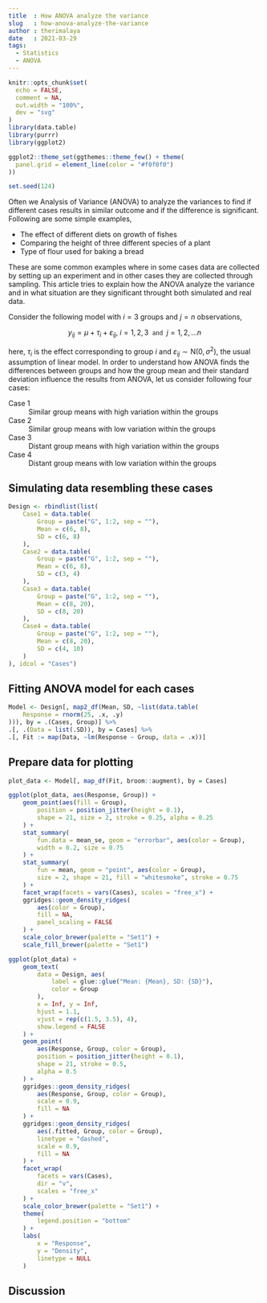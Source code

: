 ```yaml
---
title  : How ANOVA analyze the variance
slug   : how-anova-analyze-the-variance
author : therimalaya
date   : 2021-03-29
tags:
  - Statistics
  - ANOVA
---
```


```r
knitr::opts_chunk$set(
  echo = FALSE,
  comment = NA,
  out.width = "100%",
  dev = "svg"
)
library(data.table)
library(purrr)
library(ggplot2)

ggplot2::theme_set(ggthemes::theme_few() + theme(
  panel.grid = element_line(color = "#f0f0f0")
))

set.seed(124)
```


Often we Analysis of Variance (ANOVA) to analyze the variances to find if 
different cases results in similar outcome and if the difference is significant. 
Following are some simple examples,

- The effect of different diets on growth of fishes
- Comparing the height of three different species of a plant
- Type of flour used for baking a bread

These are some common examples where in some cases data are collected by setting 
up an experiment and in other cases they are collected through sampling. 
This article tries to explain how the ANOVA analyze the variance and in what 
situation are they significant throught both simulated and real data.

Consider the following model with $i=3$ groups and $j=n$ observations,

$$y_{ij} = \mu + \tau_i + \varepsilon_{ij}, \; i = 1, 2, 3 
\texttt{ and } j = 1, 2, \ldots n$$

here, $\tau_i$ is the effect corresponding to group $i$ and 
$\varepsilon_{ij} \sim \mathrm{N}(0, \sigma^2)$, the usual assumption of 
linear model. In order to understand how ANOVA finds the differences between 
groups and how the group mean and their standard deviation influence the
results from ANOVA, let us consider following four cases:

Case 1
: Similar group means with high variation within the groups

Case 2
: Similar group means with low variation within the groups

Case 3
: Distant group means with high variation within the groups

Case 4
: Distant group means with low variation within the groups

## Simulating data resembling these cases

```r
Design <- rbindlist(list(
    Case1 = data.table(
        Group = paste("G", 1:2, sep = ""),
        Mean = c(6, 8),
        SD = c(6, 8)
    ),
    Case2 = data.table(
        Group = paste("G", 1:2, sep = ""),
        Mean = c(6, 8),
        SD = c(3, 4)
    ),
    Case3 = data.table(
        Group = paste("G", 1:2, sep = ""),
        Mean = c(8, 20),
        SD = c(8, 20)
    ),
    Case4 = data.table(
        Group = paste("G", 1:2, sep = ""),
        Mean = c(8, 20),
        SD = c(4, 10)
    )
), idcol = "Cases")
```

## Fitting ANOVA model for each cases
```r
Model <- Design[, map2_df(Mean, SD, ~list(data.table(
    Response = rnorm(25, .x, .y)
))), by = .(Cases, Group)] %>% 
.[, .(Data = list(.SD)), by = Cases] %>% 
.[, Fit := map(Data, ~lm(Response ~ Group, data = .x))]
```

## Prepare data for plotting

```r
plot_data <- Model[, map_df(Fit, broom::augment), by = Cases]
```


```r
ggplot(plot_data, aes(Response, Group)) +
    geom_point(aes(fill = Group),
        position = position_jitter(height = 0.1),
        shape = 21, size = 2, stroke = 0.25, alpha = 0.25
    ) +
    stat_summary(
        fun.data = mean_se, geom = "errorbar", aes(color = Group),
        width = 0.2, size = 0.75
    ) +
    stat_summary(
        fun = mean, geom = "point", aes(color = Group),
        size = 2, shape = 21, fill = "whitesmoke", stroke = 0.75
    ) +
    facet_wrap(facets = vars(Cases), scales = "free_x") +
    ggridges::geom_density_ridges(
        aes(color = Group),
        fill = NA,
        panel_scaling = FALSE
    ) +
    scale_color_brewer(palette = "Set1") +
    scale_fill_brewer(palette = "Set1")
```

```r
ggplot(plot_data) +
    geom_text(
        data = Design, aes(
            label = glue::glue("Mean: {Mean}, SD: {SD}"),
            color = Group
        ),
        x = Inf, y = Inf,
        hjust = 1.1,
        vjust = rep(c(1.5, 3.5), 4),
        show.legend = FALSE
    ) +
    geom_point(
        aes(Response, Group, color = Group),
        position = position_jitter(height = 0.1),
        shape = 21, stroke = 0.5,
        alpha = 0.5
    ) +
    ggridges::geom_density_ridges(
        aes(Response, Group, color = Group),
        scale = 0.9,
        fill = NA
    ) +
    ggridges::geom_density_ridges(
        aes(.fitted, Group, color = Group), 
        linetype = "dashed",
        scale = 0.9,
        fill = NA
    ) +
    facet_wrap(
        facets = vars(Cases),
        dir = "v",
        scales = "free_x"
    ) +
    scale_color_brewer(palette = "Set1") +
    theme(
        legend.position = "bottom"
    ) +
    labs(
        x = "Response",
        y = "Density",
        linetype = NULL
    )
```

## Discussion



